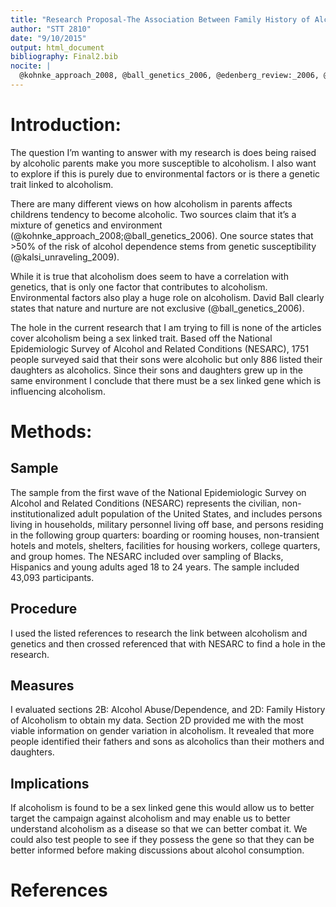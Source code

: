 ```yaml
---
title: "Research Proposal-The Association Between Family History of Alcoholism and Alcoholism"
author: "STT 2810"
date: "9/10/2015"
output: html_document
bibliography: Final2.bib
nocite: |
  @kohnke_approach_2008, @ball_genetics_2006, @edenberg_review:_2006, @agrawal_association_2006, @ra_co-occurring_2005, @kalsi_unraveling_2009
---
```


# Introduction:

The question I'm wanting to answer with my research is does being raised by alcoholic parents make you more susceptible to alcoholism. I also want to explore if this is purely due to environmental factors or is there a genetic trait linked to alcoholism.

There are many different views on how alcoholism in parents affects childrens tendency to become alcoholic. Two sources claim that it's a mixture of genetics and environment (@kohnke_approach_2008;@ball_genetics_2006). One source states that >50% of the risk of alcohol dependence stems from genetic susceptibility (@kalsi_unraveling_2009). 

While it is true that alcoholism does seem to have a correlation with genetics, that is only one factor that contributes to alcoholism. Environmental factors also play a huge role on alcoholism. David Ball clearly states that nature and nurture are not exclusive (@ball_genetics_2006).

The hole in the current research that I am trying to fill is none of the articles cover alcoholism being a sex linked trait. Based off the National Epidemiologic Survey of Alcohol and Related Conditions (NESARC), 1751 people surveyed said that their sons were alcoholic but only 886 listed their daughters as alcoholics. Since their sons and daughters grew up in the same environment I conclude that there must be a sex linked gene which is influencing alcoholism.


# Methods:

## Sample

The sample from the first wave of the National Epidemiologic Survey on Alcohol and Related Conditions (NESARC) represents the civilian, non-institutionalized adult population of the United States, and includes persons living in households, military personnel living off base, and persons residing in the following group quarters: boarding or rooming houses, non-transient hotels and motels, shelters, facilities for housing workers, college quarters, and group homes. The NESARC included over sampling of Blacks, Hispanics and young adults aged 18 to 24 years. The sample included 43,093 participants.

## Procedure

I used the listed references to research the link between alcoholism and genetics and then crossed referenced that with NESARC to find a hole in the research. 

## Measures

I evaluated sections 2B: Alcohol Abuse/Dependence, and 2D: Family History of Alcoholism to obtain my data. Section 2D provided me with the most viable information on gender variation in alcoholism. It revealed that more people identified their fathers and sons as alcoholics than their mothers and daughters. 

## Implications

If alcoholism is found to be a sex linked gene this would allow us to better target the campaign against alcoholism and may enable us to better understand alcoholism as a disease so that we can better combat it. We could also test people to see if they possess the gene so that they can be better informed before making discussions about alcohol consumption.

# References
